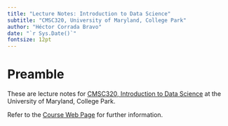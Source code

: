 ```yaml
---
title: "Lecture Notes: Introduction to Data Science"
subtitle: "CMSC320, University of Maryland, College Park"
author: "Héctor Corrada Bravo"
date: "`r Sys.Date()`"
fontsize: 12pt
---
```


# Preamble

These are lecture notes for [CMSC320, Introduction to Data Science](/IntroDataSci)
at the University of Maryland, College Park.

Refer to the [Course Web Page](/IntroDataSci) for further information.
